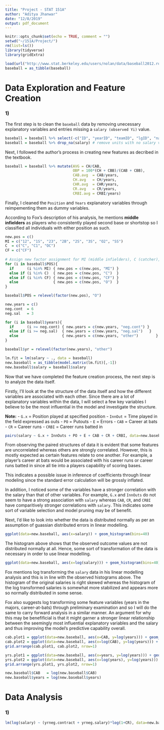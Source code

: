 ---
title: "Project - STAT 151A"
author: "Aditya Jhanwar"
date: "12/8/2019"
output: pdf_document
---

```{r setup, include=FALSE}
knitr::opts_chunk$set(echo = TRUE, comment = "")
setwd("~/151A/Project/")
rm(list=ls())
library(tidyverse)
library(gridExtra)
```

```{r load_data}
load(url("http://www.stat.berkeley.edu/users/nolan/data/baseball2012.rda"))
baseball = as_tibble(baseball)
```

# Data Exploration and Feature Creation 

### 1)

The first step is to clean the `baseball` data by removing unecessary explanatory variables and entries missing a `salary (observed Yi)` value.

```{r cleaning.data}
baseball = baseball %>% select(-c("ID", "yearID", "teamID", "lgID", "nameFirst", "nameLast", "G_batting")) # remove unecessary variables
baseball = baseball %>% drop_na(salary) # remove units with no salary values
```

Next, I followed the author's process in creating new features as decribed in the textbook.

```{r derived.vars}
baseball = baseball %>% mutate(AVG = CH/CAB,
                               OBP = 100*(CH + CBB)/(CAB + CBB),
                               CAB.avg  = CAB/years,
                               CH.avg   = CH/years,
                               CHR.avg  = CHR/years,
                               CR.avg   = CR/years,
                               CRBI.avg = CRBI/years)
```

Finally, I cleaned the `Position` and `Years` explanatory variables through reimpementing them as dummy variables.

According to Fox's description of his analysis, he mentions **middle infielders** as players who consistently played second base or shortstop so I classified all individuals with either position as such. 

```{r dummy.vars.position}
new.pos = c()
MI = c("12", "1S", "23", "2B", "2S", "3S", "O2", "SS")
C  = c("C", "C1", "OC")
CF = c("CF")
  
# Assign new factor assignment for MI (middle infielders), C (catcher), CF (center field), and O (other)
for (i in baseball$POS){
  if      (i %in% MI) { new.pos = c(new.pos, "MI") }
  else if (i %in% C)  { new.pos = c(new.pos, "C")  }
  else if (i %in% CF) { new.pos = c(new.pos, "CF") }
  else                { new.pos = c(new.pos, "O")  }
}

baseball$POS = relevel(factor(new.pos), "O")
```

```{r dummy.vars.salary}
new.years = c()
neg.cont  = 6
neg.sal   = 3

for (i in baseball$years){
  if      (i >= neg.cont) { new.years = c(new.years, "neg.cont") }
  else if (i >= neg.sal)  { new.years = c(new.years, "neg.sal")   }
  else                    { new.years = c(new.years, "other")        }
}

baseball$yr = relevel(factor(new.years), "other")
```

```{r final.data}
lm.fit = lm(salary ~ ., data = baseball)
new.baseball = as_tibble(model.matrix(lm.fit)[,-1])
new.baseball$salary = baseball$salary
```

\newpage

Now that we have completed the feature creation process, the next step is to analyze the data itself. 

Firstly, I'll look at the the structure of the data itself and how the different variables are associated with each other. Since there are a lot of explanatory variables within the data, I will select a few key variables I believe to be the most influential in the model and investigate the structure.

**Note:**
- `G.x` = Position played at specified position
- `InnOut` = Time played in the field expressed as outs
- `PO` = Putouts
- `E` = Errors
- `CAB` = Career at bats
- `CR` = Career runs
- `CRBI` = Career runs batted in

```{r pairs.plot}
pairs(salary ~ G.x + InnOuts + PO + E + CAB + CR + CRBI, data=new.baseball)
```

From observing the paired structures of data it is evident that some features are uncorrelated whereas others are strongly correlated. However, this is mostly expected as certain features relate to one another. For example, a player's career at bats would be associated with his career runs or career runs batted in since all tie into a players capability of scoring bases.

This indicates a possible issue in inference of coefficients through linear modeling since the standard error calculation will be grossly inflated.

In addition, I noticed some of the variables have a stronger correlation with the salary than that of other variables. For example, `G.x` and `InnOuts` do not seem to have a strong association with `salary` whereas `CAB`, `CR`, and `CRBI` have comparitively stronger correlations with `salary`. This indicates some sort of variable selection and model pruning may be of benefit.

Next, I'd like to look into whether the data is distributed normally as per an assumption of guassian distributed errors in linear modelling. 

```{r salary.hist}
ggplot(data=new.baseball, aes(x=salary)) + geom_histogram(bins=40)
```

The histogram above shows that the observed outcome values are not distributed normally at all. Hence, some sort of transformation of the data is necessary in order to use linear modelling.

```{r log.salary.hist}
ggplot(data=new.baseball, aes(x=log(salary))) + geom_histogram(bins=40)
```

Fox mentions log transforming the `salary` data in his linear modelling analysis and this is in line with the observed histograms above. The histogram of the original salaries is right skewed whereas the histogram of the log transformed salaries is somewhat more stabilized and appears more so normally distributed in some sense.

Fox also suggests log transforming some feature variables (years in the majors, career-at-bats) through preliminary examination and so I will do the same to carry forward analysis in a similar manner. An argument for why this may be benefificial is that it might garner a stronger linear relationship between the seemingly most influential explanatory variables and the salary and thus improving the model's predictive capability overall.

```{r cab.vs.salary}
cab.plot1 = ggplot(data=new.baseball, aes(x=CAB, y=log(years))) + geom_point() + ggtitle(label = "Career-At-Bats vs Log(Salary)")
cab.plot2 = ggplot(data=new.baseball, aes(x=log(CAB), y=log(years))) + geom_point() + ggtitle(label = "Log(Career-At-Bats) vs Log(Salary)")
grid.arrange(cab.plot1, cab.plot2, nrow=1)
```

```{r years.vs.salary}
yrs.plot1 = ggplot(data=new.baseball, aes(x=years, y=log(years))) + geom_point() + ggtitle(label = "Years in Majors vs Log(Salary)")
yrs.plot2 = ggplot(data=new.baseball, aes(x=log(years), y=log(years))) + geom_point() + ggtitle(label = "Log(Years in Majors) vs Log(Salary)")
grid.arrange(yrs.plot1, yrs.plot2, nrow=1)
```

```{r log.transform.features}
new.baseball$CAB   = log(new.baseball$CAB)
new.baseball$years = log(new.baseball$years)
```


\newpage

# Data Analysis 

### 1)

```{r}
lm(log(salary) ~ (yrneg.contract + yrneg.salary)*log(1+CR), data=new.baseball)
```


























